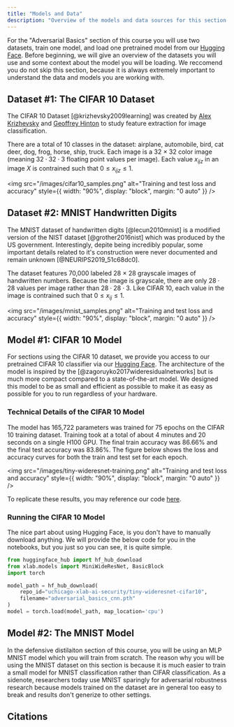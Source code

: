 ```yaml
---
title: "Models and Data"
description: "Overview of the models and data sources for this section."
---
```


For the "Adversarial Basics" section of this course you will use two datasets, train
one model, and load one pretrained model from our [Hugging Face](https://huggingface.co/uchicago-xlab-ai-security).
Before beginning, we will give an overview of the datasets you will use and some
context about the model you will be loading. We reccomend you do not skip this section,
because it is always extremely important to understand the data and models you are
working with.

## Dataset #1: The CIFAR 10 Dataset

The CIFAR 10 Dataset [@krizhevsky2009learning] was created by [Alex Krizhevsky](https://scholar.google.com/citations?view_op=list_works&hl=en&hl=en&user=xegzhJcAAAAJ)
and [Geoffrey Hinton](https://en.wikipedia.org/wiki/Geoffrey_Hinton) to study feature extraction for image classification.

There are a total of 10 classes in the dataset: airplane, automobile, bird, cat
deer, dog, frog, horse, ship, truck. Each image is a 32 $\times$ 32 color image (meaning $32\cdot32\cdot3$ floating point values
per image). Each value $x_{ijz}$ in an image $X$ is contrained such that $0 \leq x_{ijz} \leq 1$.

<img
  src="/images/cifar10_samples.png"
  alt="Training and test loss and accuracy"
  style={{ width: "90%", display: "block", margin: "0 auto" }}
/>

## Dataset #2: MNIST Handwritten Digits

The MNIST dataset of handwritten digits [@lecun2010mnist] is a modified version of the NIST dataset [@grother2016nist]
which was produced by the US government. Interestingly, depite being incredibly popular, some
important details related to it's construction were never documented and remain unknown [@NEURIPS2019_51c68dc0].

The dataset features 70,000 labeled 28 $\times$ 28 grayscale images of handwritten
numbers. Because the image is grayscale, there are only $28 \cdot 28$ values per
image rather than $28 \cdot 28 \cdot 3$. Like CIFAR 10, each value in the image is
contrained such that $0 \leq x_{ij} \leq 1$.

<img
  src="/images/mnist_samples.png"
  alt="Training and test loss and accuracy"
  style={{ width: "90%", display: "block", margin: "0 auto" }}
/>

## Model #1: CIFAR 10 Model

For sections using the CIFAR 10 dataset, we provide you access to our pretrained
CIFAR 10 classifier via our [Hugging Face](https://huggingface.co/uchicago-xlab-ai-security). The architecture of the model is inspired
by the [@zagoruyko2017wideresidualnetworks] but is much more compact compared to
a state-of-the-art model. We designed this model to be as small and efficient as
possible to make it as easy as possible for you to run regardless of your hardware.

### Technical Details of the CIFAR 10 Model

The model has 165,722 parameters was trained for 75 epochs on the CIFAR 10 training dataset.
Training took at a total of about 4 minutes and 20 seconds on a single H100 GPU.
The final train accuracy was 86.66% and the final test accuracy was 83.86%. The
figure below shows the loss and accuracy curves for both the train and test set
for each epoch.

<img
  src="/images/tiny-wideresnet-training.png"
  alt="Training and test loss and accuracy"
  style={{ width: "90%", display: "block", margin: "0 auto" }}
/>

To replicate these results, you may reference our code [here](https://github.com/zroe1/xlab-ai-security/tree/main/models/adversarial_basics_cnn).

### Running the CIFAR 10 Model

The nice part about using Hugging Face, is you don't have to manually download
anything. We will provide the below code for you in the notebooks, but you
just so you can see, it is quite simple.

```python
from huggingface_hub import hf_hub_download
from xlab.models import MiniWideResNet, BasicBlock
import torch

model_path = hf_hub_download(
    repo_id="uchicago-xlab-ai-security/tiny-wideresnet-cifar10",
    filename="adversarial_basics_cnn.pth"
)
model = torch.load(model_path, map_location='cpu')
```

## Model #2: The MNIST Model

In the defensive distilaiton section of this course, you will be using an MLP MNIST
model which you will train from scratch. The reason why you will be using the MNIST
dataset on this section is because it is much easier to train a small model for
MNIST classification rather than CIFAR classification. As a sidenote, researchers
today use MNIST sparingly for adversarial robustness research because models trained
on the dataset are in general too easy to break and results don't generize to other
settings.

## Citations

